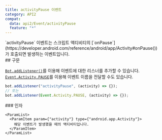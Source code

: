 ```yaml
---
title: activityPause 이벤트
category: API2
compat:
  data: api2/Event/activityPause
  feature: "*"
---
```


<Section>
  `activityPause` 이벤트는 스크립트 액티비티의 [`onPause`](https://developer.android.com/reference/android/app/Activity#onPause())가
  호출되면 발생하는 이벤트입니다.
</Section>
<Section>
  ## 구문

  [`Bot.addListener()`](/api2/Object/Bot/addListener)를 이용해 이벤트에 대한 리스너를 추가할 수 있습니다.
  [`Event.Activity.PAUSE`](/api2/Object/Event/Activity/PAUSE)를 이용해 이벤트 이름을 전달할 수도 있습니다.
  ~~~js
  bot.addListener("activityPause", (activity) => {});
  // 또는
  bot.addListener(Event.Activity.PAUSE, (activity) => {});
  ~~~

  <Section>
    ### 인자

    <ParamList>
      <ParamItem param={"activity"} type={"android.app.Activity"}>
        해당 이벤트가 발생했을 때의 액티비티입니다.
      </ParamItem>
    </ParamList>
  </Section>
</Section>